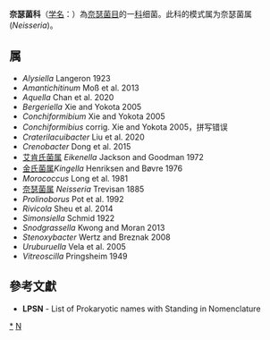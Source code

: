 {{Automatic taxobox
| taxon = Neisseriaceae
| authority = Prévot, 1933
| type genus = 奈瑟菌属<br>''Neisseria''
| type genus authority = Trevisan, 1885
| synonyms = 
* ''Vitreoscillaceae'' <small>Pringsheim 1949</small>
* ''Simonsiellaceae'' <small>Steed 1963</small>
}}
'''奈瑟菌科'''（[[学名|学名]]：{{lang|la|''Neisseriaceae''}}）為[[奈瑟菌目|奈瑟菌目]]的一[[科|科]]细菌。此科的模式属为奈瑟菌属(''Neisseria'')。

==属==
* ''Alysiella'' Langeron 1923
* ''Amantichitinum'' Moß et al. 2013
* ''Aquella'' Chan et al. 2020
* ''Bergeriella'' Xie and Yokota 2005
* ''Conchiformibium'' Xie and Yokota 2005
* ''Conchiformibius'' corrig. Xie and Yokota 2005，拼写错误
* ''Craterilacuibacter'' Liu et al. 2020
* ''Crenobacter'' Dong et al. 2015
* [[艾肯氏菌属|艾肯氏菌属]] ''Eikenella'' Jackson and Goodman 1972
* [[金氏菌属|金氏菌属]]''Kingella'' Henriksen and Bøvre 1976
* ''Morococcus'' Long et al. 1981
* [[奈瑟菌属|奈瑟菌属]] ''Neisseria'' Trevisan 1885
* ''Prolinoborus'' Pot et al. 1992
* ''Rivicola'' Sheu et al. 2014
* ''Simonsiella'' Schmid 1922
* ''Snodgrassella'' Kwong and Moran 2013
* ''Stenoxybacter'' Wertz and Breznak 2008
* ''Uruburuella'' Vela et al. 2005
* ''Vitreoscilla'' Pringsheim 1949

==參考文獻==
{{reflist}}
* '''LPSN''' - List of Prokaryotic names with Standing in Nomenclature

{{taxonbar}}

[[Category:_奈瑟菌科|*]]
[[Category:1933年描述的分类群|N]]